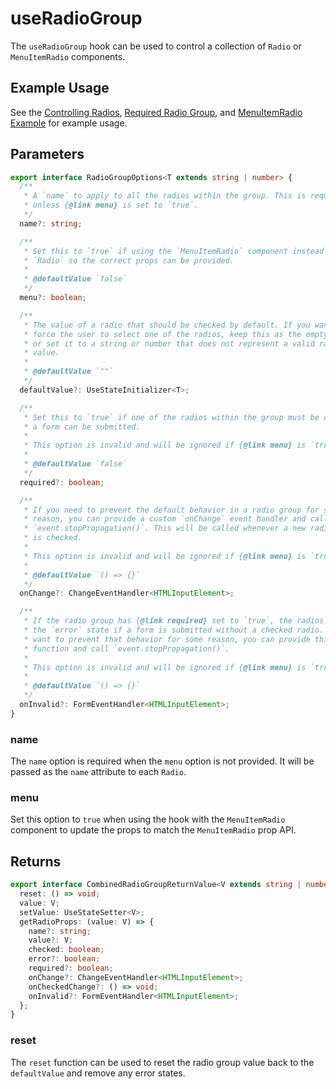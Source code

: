 # useRadioGroup

The `useRadioGroup` hook can be used to control a collection of `Radio` or
`MenuItemRadio` components.

## Example Usage

See the [Controlling Radios](/components/radio#controlling-radios),
[Required Radio Group](/components/radio#required-radio-group),
and [MenuItemRadio Example](/components/menu#menuitemradio-example) for example
usage.

## Parameters

```ts disableScroll disableTransform
export interface RadioGroupOptions<T extends string | number> {
  /**
   * A `name` to apply to all the radios within the group. This is required if
   * unless {@link menu} is set to `true`.
   */
  name?: string;

  /**
   * Set this to `true` if using the `MenuItemRadio` component instead of the
   * `Radio` so the correct props can be provided.
   *
   * @defaultValue `false`
   */
  menu?: boolean;

  /**
   * The value of a radio that should be checked by default. If you want to
   * force the user to select one of the radios, keep this as the empty string
   * or set it to a string or number that does not represent a valid radio
   * value.
   *
   * @defaultValue `""`
   */
  defaultValue?: UseStateInitializer<T>;

  /**
   * Set this to `true` if one of the radios within the group must be checked before
   * a form can be submitted.
   *
   * This option is invalid and will be ignored if {@link menu} is `true`.
   *
   * @defaultValue `false`
   */
  required?: boolean;

  /**
   * If you need to prevent the default behavior in a radio group for some
   * reason, you can provide a custom `onChange` event handler and call
   * `event.stopPropagation()`. This will be called whenever a new radio button
   * is checked.
   *
   * This option is invalid and will be ignored if {@link menu} is `true`.
   *
   * @defaultValue `() => {}`
   */
  onChange?: ChangeEventHandler<HTMLInputElement>;

  /**
   * If the radio group has {@link required} set to `true`, the radios will gain
   * the `error` state if a form is submitted without a checked radio. If you
   * want to prevent that behavior for some reason, you can provide this
   * function and call `event.stopPropagation()`.
   *
   * This option is invalid and will be ignored if {@link menu} is `true`.
   *
   * @defaultValue `() => {}`
   */
  onInvalid?: FormEventHandler<HTMLInputElement>;
}
```

### name

The `name` option is required when the `menu` option is not provided. It will be passed
as the `name` attribute to each `Radio`.

### menu

Set this option to `true` when using the hook with the `MenuItemRadio` component
to update the props to match the `MenuItemRadio` prop API.

## Returns

```ts disableScroll disableTransform
export interface CombinedRadioGroupReturnValue<V extends string | number> {
  reset: () => void;
  value: V;
  setValue: UseStateSetter<V>;
  getRadioProps: (value: V) => {
    name?: string;
    value?: V;
    checked: boolean;
    error?: boolean;
    required?: boolean;
    onChange?: ChangeEventHandler<HTMLInputElement>;
    onCheckedChange?: () => void;
    onInvalid?: FormEventHandler<HTMLInputElement>;
  };
}
```

### reset

The `reset` function can be used to reset the radio group value back to the
`defaultValue` and remove any error states.
